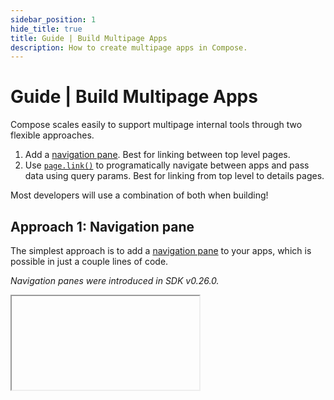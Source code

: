 ```yaml
---
sidebar_position: 1
hide_title: true
title: Guide | Build Multipage Apps
description: How to create multipage apps in Compose.
---
```




# Guide | Build Multipage Apps

Compose scales easily to support multipage internal tools through two flexible approaches.

1. Add a [navigation pane](#approach-1-navigation-pane). Best for linking between top level pages.
2. Use [`page.link()`](#approach-2-pagelink) to programatically navigate between apps and pass data using query params. Best for linking from top level to details pages.

Most developers will use a combination of both when building!

## Approach 1: Navigation pane

The simplest approach is to add a [navigation pane](/components/navigation) to your apps, which is possible in just a couple lines of code.

*Navigation panes were introduced in SDK v0.26.0.*

<IFrame type="components-navigation" heightPx={300} />

<Tabs groupId="sdkLanguage">
    <TabItem value="node" label="TypeScript / JavaScript">
    ```js
    import { Compose } from "@composehq/sdk";

    // Create a navigation pane.
    const nav = new Compose.Navigation(
        // list of app routes to include in the navigation pane
        ["home-page", "settings"],
        {
            // optional: a URL to a logo image to display in the navigation pane. 
            logoUrl: "https://composehq.com/dark-logo-with-text.svg",
        }
    );

    const homePage = new Compose.App({
        route: "home-page",
        handler: () => page.add(() => ui.header("Home Page"));
        navigation: nav, // show nav pane on home page
    });

    const settings = new Compose.App({
        route: "settings",
        handler: () => page.add(() => ui.header("Settings Page"));
        navigation: nav, // show nav pane on settings page
    });
    ```
    </TabItem>
    <TabItem value="python" label="Python">
    ```python
    import compose_sdk as c

    # Create a navigation pane.
    nav = c.Navigation(
        # list of app routes to include in the navigation pane
        ["home-page", "settings"],
        # optional: a URL to a logo image to display in the navigation pane. 
        logo_url="https://composehq.com/dark-logo-with-text.svg",
    )

    home_page = c.App(
        route="home-page",
        handler=lambda page, ui: page.add(ui.header("Home Page")),
        navigation=nav, # show nav pane on home page
    )

    settings = c.App(
        route="settings",
        handler=lambda page, ui: page.add(ui.header("Settings Page")),
        navigation=nav, # show nav pane on settings page
    )
    ```
    </TabItem>

</Tabs>

#### Add your logo

For the logo, the easiest approach is to go to your website, right click on your logo, and click "copy link address". Then just paste the link into Compose!

## Approach 2: `page.link()`

Use `page.link()` to navigate between routes programatically, and pass data between pages using the `params` argument.

<Tabs groupId="sdkLanguage">
    <TabItem value="node" label="TypeScript / JavaScript">
    ```js
    import { Compose } from "@composehq/sdk"
    import { db } from "./database"

    const homePage = new Compose.App({
        // highlight-start
        route: "users",
        // highlight-end
        handler: async ({ page, ui }) => {
            const users = await db.selectUsers();
            page.add(() => ui.table("users", users, {
                actions: [
                    {
                        label: "View details",
                        // highlight-start
                        onClick: (user) => page.link("user-details", { params: { id: user.id } })
                        // highlight-end
                    }
                ]
            })
        }
    })

    const settingsPage = new Compose.App({
        // highlight-start
        route: "user-details",
        // highlight-end
        handler: async ({ page, ui }) => {
            // highlight-start
            const userId = page.params.id;
            // highlight-end

            const user = await db.selectUser(userId);
            page.add(() => ui.json(user))

            page.add(() =>
                ui.button("return-btn", { 
                    // highlight-start
                    onClick: () => page.link("users") 
                    // highlight-end
                })
            )
        }
    })
    ```
    </TabItem>
    <TabItem value="python" label="Python">
    ```python
    import compose_sdk as c
    from database import db

    # Show a table of users
    def users_page_handler(page: c.Page, ui: c.UI):
        users = db.select_users()
        page.add(lambda: ui.table(
            "users", 
            users,
            actions=[
                {
                    "label": "View details",
                    # highlight-start
                    "on_click": lambda user: page.link("user-details", params={"id": user["id"]})
                    # highlight-end
                }
            ]
        ))

    # Show details for a single user
    def user_details_page_handler(page: c.Page, ui: c.UI):
        # highlight-start
        user_id = page.params.get("id")
        # highlight-end
        
        user = db.select_user(user_id)
        page.add(lambda: ui.json(user))
        
        page.add(lambda: ui.button(
            "return-btn",
            # highlight-start
            on_click=lambda: page.link("users")
            # highlight-end
        ))

    users_page = c.App(
        # highlight-start
        route="users",
        # highlight-end
        handler=users_page_handler
    )

    user_details_page = c.App(
        # highlight-start
        route="user-details",
        # highlight-end
        handler=user_details_page_handler
    )
    ```
    </TabItem>
</Tabs>

### Pass data between pages

Data is passed between pages using the `params` argument, which is then read from the `page.params` object. 

`params` are turned into query parameters in the URL, which allows them to persist across browser refreshes. This also means that the data will be serialized, so only basic data types should be passed (i.e. no functions or complex objects). A common pattern is to pass ids between pages, which can then be used to fetch data from a database.

<Tabs groupId="sdkLanguage">
    <TabItem value="node" label="TypeScript / JavaScript">
    ```js
    import { Compose } from "@composehq/sdk"

    const homePage = new Compose.App({
        route: "home-page",
        handler: async ({ page, ui }) => {
            page.add(() => ui.header("Home"))

            let email = null;

            page.add(() => ui.textInput("email", { 
                label: "Enter your email", 
                onEnter: (value) => email = value 
            }))

            page.add(() => ui.button(
                "settings-btn", 
                { 
                    label: "Settings", 
                    onClick: () => page.link("settings-page", {
                        // highlight-start
                        params: {
                            email
                        }
                        // highlight-end
                    }) 
                }
            ))
        }
    })

    const settingsPage = new Compose.App({
        route: "settings-page",
        handler: async ({ page, ui }) => {
            // highlight-start
            const email = page.params.email;

            if (email) {
                const user = await fetchUser(email);
                page.add(() => ui.header(`Settings for ${user.name}`))
            } else {
                page.add(() => ui.header("Settings"))
            }
            // highlight-end

            page.add(() => ui.button(
                "return-btn", 
                { 
                    label: "Return to home", 
                    onClick: () => page.link("home-page") 
                }
            ))
        }
    })
    ```
    </TabItem>
    <TabItem value="python" label="Python">
    ```python
    import compose_sdk as c

    def home_page_handler(page: c.Page, ui: c.UI):
        page.add(lambda: ui.header("Home")),

        email = None;

        page.add(lambda: ui.textInput(
            "email", 
            label="Enter your email", 
            on_enter=lambda value: email = value 
        ))

        page.add(lambda: ui.button(
            "settings-btn",
            label="Settings",
            # highlight-start
            on_click=lambda: page.link("settings-page", params={
                "email": email
            })
            # highlight-end
        ))

    home_page = c.App(
        route="home-page",
        handler=home_page_handler
    )

    def settings_page_handler(page: c.Page, ui: c.UI):
        # highlight-start
        email = page.params.get("email", None);

        if email:
            user = fetch_user(email);
            page.add(lambda: ui.header(f"Settings for {user.name}"))
        else:
            page.add(lambda: ui.header("Settings"))
        # highlight-end

        page.add(lambda: ui.button( 
            "return-btn",
            label="Return to home",
            on_click=lambda: page.link("home-page")
        ))

    settings_page = c.App(
        route="settings-page",
        handler=settings_page_handler
    )
    ```
    </TabItem>
</Tabs>

### Open pages in new tabs

<Tabs groupId="sdkLanguage" className="hide_tabs">
    <TabItem value="node" label="TypeScript / JavaScript">
You can open pages in new tabs by passing `newTab: true` to `page.link()`:
    </TabItem>
    <TabItem value="python" label="Python">
You can open pages in new tabs by passing `new_tab=True` to `page.link()`:
    </TabItem>
</Tabs>

<Tabs groupId="sdkLanguage">
    <TabItem value="node" label="TypeScript / JavaScript">
    ```js
    page.link("settings-page", { newTab: true })
    ```
    </TabItem>
    <TabItem value="python" label="Python">
    ```python
    page.link("settings-page", new_tab=True)
    ```
    </TabItem>
</Tabs>

## Share multipage apps

:::note
Sharing apps is available on the [Pro plan](https://composehq.com#pricing).
:::

<Tabs groupId="sdkLanguage" className="hide_tabs">
    <TabItem value="node" label="TypeScript / JavaScript">
    For users with more complex sharing needs, you can add a `parentAppRoute` property to your app to declare it as a sub-page of another app. Now, anyone who has access to the parent app will also have access to the sub-page.
    </TabItem>
    <TabItem value="python" label="Python">
    For users with more complex sharing needs, you can add a `parent_app_route` property to your app to declare it as a sub-page of another app. Now, anyone who has access to the parent app will also have access to the sub-page.
    </TabItem>
</Tabs>

By default, all apps are available to all users in your organization. Hence, this feature is useful when (a) sharing certain apps with external users, or (b) more complex setups where users in your organization have access only to certain apps based on their assigned permissions.

<Tabs groupId="sdkLanguage">
    <TabItem value="node" label="TypeScript / JavaScript">
    ```js
    import { Compose } from "@composehq/sdk"

    const homePage = new Compose.App({
        // highlight-start
        route: "home-page",
        // highlight-end
        handler: async ({ page, ui }) => {
            // ...
        }
    })

    const settingsPage = new Compose.App({
        // highlight-start
        route: "settings-page",
        parentAppRoute: "home-page",
        // highlight-end
        handler: async ({ page, ui }) => {
            // ...
        }
    })
    ```
    </TabItem>
    <TabItem value="python" label="Python">
    ```python
    import compose_sdk as c

    home_page = c.App(
        # highlight-start
        route="home-page",
        # highlight-end
        handler=lambda page, ui: page.add(lambda: ui.header("Home"))
    )

    settings_page = c.App(
        # highlight-start
        route="settings-page",
        parent_app_route="home-page",
        # highlight-end
        handler=lambda page, ui: page.add(lambda: ui.header("Settings"))
    )
    ```
    </TabItem>
</Tabs>

Note: adding this property will also hide the sub-app from the Compose homepage to avoid clutter. You can override this by passing `hidden: false` to the constructor for the sub-app.